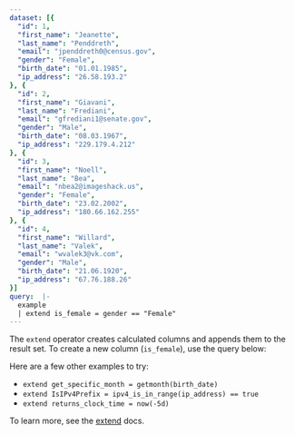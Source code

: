 ```yaml
---
dataset: [{
  "id": 1,
  "first_name": "Jeanette",
  "last_name": "Penddreth",
  "email": "jpenddreth0@census.gov",
  "gender": "Female",
  "birth_date": "01.01.1985",
  "ip_address": "26.58.193.2"
}, {
  "id": 2,
  "first_name": "Giavani",
  "last_name": "Frediani",
  "email": "gfrediani1@senate.gov",
  "gender": "Male",
  "birth_date": "08.03.1967",
  "ip_address": "229.179.4.212"
}, {
  "id": 3,
  "first_name": "Noell",
  "last_name": "Bea",
  "email": "nbea2@imageshack.us",
  "gender": "Female",
  "birth_date": "23.02.2002",
  "ip_address": "180.66.162.255"
}, {
  "id": 4,
  "first_name": "Willard",
  "last_name": "Valek",
  "email": "wvalek3@vk.com",
  "gender": "Male",
  "birth_date": "21.06.1920",
  "ip_address": "67.76.188.26"
}]
query:  |-
  example
  | extend is_female = gender == "Female"
---
```


The `extend` operator creates calculated columns and appends them to the result set.
To create a new column (`is_female`), use the query below:

<AplByExampleEditor />

Here are a few other examples to try:

- `extend get_specific_month = getmonth(birth_date)`
- `extend IsIPv4Prefix = ipv4_is_in_range(ip_address) == true`
- `extend returns_clock_time = now(-5d)`

To learn more, see the [extend](/docs/apl/tabular-operators/extend-operator) docs.
